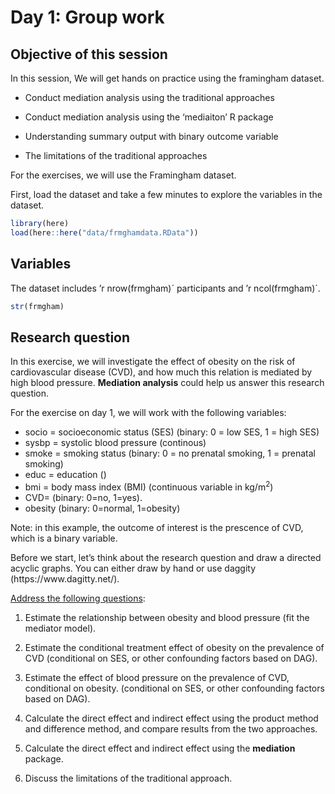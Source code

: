 # Day 1: Group work

::: callout-note
# Objective of this session

In this session, We will get hands on practice using the framingham
dataset.

-   Conduct mediation analysis using the traditional approaches

-   Conduct mediation analysis using the 'mediaiton' R package

-   Understanding summary output with binary outcome variable

-   The limitations of the traditional approaches
:::

For the exercises, we will use the Framingham dataset.

First, load the dataset and take a few minutes to explore the variables
in the dataset.

```r
library(here)
load(here::here("data/frmghamdata.RData"))

```

## Variables

The dataset includes 'r nrow(frmgham)´ participants and 'r
ncol(frmgham)´.

```r
str(frmgham)
```

## Research question

In this exercise, we will investigate the effect of obesity on the risk
of cardiovascular disease (CVD), and how much this relation is mediated
by high blood pressure. **Mediation analysis** could help us answer this
research question.

For the exercise on day 1, we will work with the following variables:

-   socio = socioeconomic status (SES) (binary: 0 = low SES, 1 = high
    SES)
-   sysbp = systolic blood pressure (continous)
-   smoke = smoking status (binary: 0 = no prenatal smoking, 1 =
    prenatal smoking)
-   educ = education ()
-   bmi = body mass index (BMI) (continuous variable in kg/m^2^)
-   CVD= (binary: 0=no, 1=yes).
-   obesity (binary: 0=normal, 1=obesity)

Note: in this example, the outcome of interest is the prescence of CVD,
which is a binary variable.

Before we start, let's think about the research question and draw a
directed acyclic graphs. You can either draw by hand or use daggity
(https://www.dagitty.net/).

[Address the following questions]{.underline}:

1.  Estimate the relationship between obesity and blood pressure (fit
    the mediator model).

2.  Estimate the conditional treatment effect of obesity on the
    prevalence of CVD (conditional on SES, or other confounding factors
    based on DAG).

3.  Estimate the effect of blood pressure on the prevalence of CVD,
    conditional on obesity. (conditional on SES, or other confounding
    factors based on DAG).

4.  Calculate the direct effect and indirect effect using the product
    method and difference method, and compare results from the two
    approaches.

5.  Calculate the direct effect and indirect effect using the
    **mediation** package.

6.  Discuss the limitations of the traditional approach.
